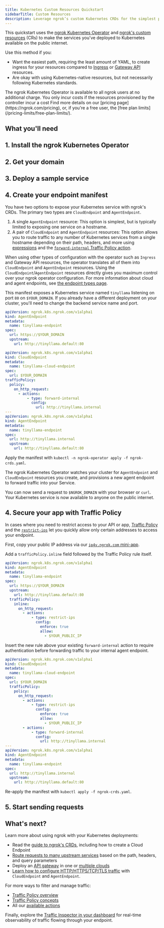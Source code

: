 ```yaml
---
title: Kubernetes Custom Resources Quickstart
sidebarTitle: Custom Resources
description: Leverage ngrok’s custom Kubernetes CRDs for the simplest path, with the least amount of YAML, to exposing your Kubernetes services to the public internet.
---
```



This quickstart uses the [ngrok Kubernetes Operator](/k8s) and [ngrok's custom resources](/k8s/crds) (CRs) to make the services you've deployed to Kubernetes available on the public internet.

Use this method if you:

- Want the easiest path, requiring the least amount of YAML, to create ingress for your resources compared to [Ingress](/getting-started/kubernetes/ingress) or [Gateway API](/getting-started/kubernetes/gateway-api) resources.
- Are okay with using Kubernetes-native resources, but not necessarily following Kubernetes standards.

<Note>
	The ngrok Kubernetes Operator is available to all ngrok users at no additional
	charge. You only incur costs if the resources provisioned by the controller
	incur a cost Find more details on our [pricing
	page](https://ngrok.com/pricing), or, if you're a free user, the [free plan
	limits](/pricing-limits/free-plan-limits/).
</Note>

## What you'll need

<K8sPrereq />

## 1. Install the ngrok Kubernetes Operator

<K8sSetup />
<K8sInstall />

## 2. Get your domain

<Domain />

## 3. Deploy a sample service

<K8sSample />

## 4. Create your endpoint manifest

You have two options to expose your Kubernetes service with ngrok's CRDs. The primary two types are `CloudEndpoint` and `AgentEndpoint`.

1. A single `AgentEndpoint` resource: This option is simplest, but is typically limited to exposing one service on a hostname.
2. A pair of `CloudEndpoint` and `AgentEndpoint` resources: This option allows you to route traffic to any number of Kubernetes services from a single hostname depending on their path, headers, and more using [expressions](/traffic-policy/concepts/expressions/) and the [`forward-internal` Traffic Policy action](/traffic-policy/actions/forward-internal).

When using other types of configuration with the operator such as `Ingress` and Gateway API resources, the operator translates all of them into
`CloudEndpoint` and `AgentEndpoint` resources. Using the `CloudEndpoint`/`AgentEndpoint` resources directly gives you maximum control over your ngrok operator configuration.
For more information about cloud and agent endpoints, see [the endpoint types page](/universal-gateway/types/).

This manifest exposes a Kubernetes service named `tinyllama` listening on port `80` on `$YOUR_DOMAIN`.
If you already have a different deployment on your cluster, you'll need to change the backend service name and port.

<Tabs>
  <Tab title="AgentEndpoint">

```yaml title="ngrok-crds.yaml"
apiVersion: ngrok.k8s.ngrok.com/v1alpha1
kind: AgentEndpoint
metadata:
  name: tinyllama-endpoint
spec:
  url: https://$YOUR_DOMAIN
  upstream:
    url: http://tinyllama.default:80
```

  </Tab>
  <Tab title="CloudEndpoint + AgentEndpoint">

```yaml title="ngrok-crds.yaml"
apiVersion: ngrok.k8s.ngrok.com/v1alpha1
kind: CloudEndpoint
metadata:
  name: tinyllama-cloud-endpoint
spec:
  url: $YOUR_DOMAIN
trafficPolicy:
  policy:
    on_http_request:
      - actions:
          - type: forward-internal
            config:
              url: http://tinyllama.internal
---
apiVersion: ngrok.k8s.ngrok.com/v1alpha1
kind: AgentEndpoint
metadata:
  name: tinyllama-endpoint
spec:
  url: http://tinyllama.internal
  upstream:
    url: http://tinyllama.default:80
```

  </Tab>
</Tabs>

Apply the manifest with `kubectl -n ngrok-operator apply -f ngrok-crds.yaml`.

The ngrok Kubernetes Operator watches your cluster for `AgentEndpoint` and `CloudEndpoint` resources you create, and provisions a new agent endpoint to forward traffic into your Service.

You can now send a request to `$NGROK_DOMAIN` with your browser or `curl`.
Your Kubernetes service is now available to anyone on the public internet.

## 4. Secure your app with Traffic Policy

In cases where you need to restrict access to your API or app, [Traffic Policy](/traffic-policy) and the [`restrict-ips`](/traffic-policy/actions/restrict-ips) let you quickly allow only certain addresses to access your endpoint.

First, copy your public IP address via our [`ip4v.ngrok.com` mini-app](https://ipv4.ngrok.com/).

<Tabs>
  <Tab title="AgentEndpoint">

Add a `trafficPolicy.inline` field followed by the Traffic Policy rule itself.

```yaml title="ngrok-crds.yaml"
apiVersion: ngrok.k8s.ngrok.com/v1alpha1
kind: AgentEndpoint
metadata:
  name: tinyllama-endpoint
spec:
  url: https://$YOUR_DOMAIN
  upstream:
    url: http://tinyllama.default:80
  trafficPolicy:
    inline:
      on_http_request:
        - actions:
            - type: restrict-ips
              config:
                enforce: true
                allow:
                  - $YOUR_PUBLIC_IP
```

  </Tab>
  <Tab title="CloudEndpoint + AgentEndpoint">

Insert the new rule above your existing `forward-internal` action to require authentication before forwarding traffic to your internal agent endpoint.

```yaml title="ngrok-crds.yaml"
apiVersion: ngrok.k8s.ngrok.com/v1alpha1
kind: CloudEndpoint
metadata:
  name: tinyllama-cloud-endpoint
spec:
  url: $YOUR_DOMAIN
  trafficPolicy:
    policy:
      on_http_request:
        - actions:
            - type: restrict-ips
              config:
                enforce: true
                allow:
                  - $YOUR_PUBLIC_IP
        - actions:
            - type: forward-internal
              config:
                url: http://tinyllama.internal
---
apiVersion: ngrok.k8s.ngrok.com/v1alpha1
kind: AgentEndpoint
metadata:
  name: tinyllama-endpoint
spec:
  url: http://tinyllama.internal
  upstream:
    url: http://tinyllama.default:80
```

  </Tab>
</Tabs>

Re-apply the manifest with `kubectl apply -f ngrok-crds.yaml`.

## 5. Start sending requests

<Request />

## What's next?

Learn more about using ngrok with your Kubernetes deployments:

- Read the [guide to ngrok's CRDs](/k8s/guides/using-crds), including how to create a Cloud Endpoint
- [Route requests to many upstream services](/k8s/guides/how-to/request-routing/) based on the path, headers, and query parameters
- Deploy an [API gateway](/guides/api-gateway/kubernetes/) in one or [multiple clouds](/guides/api-gateway/multicloud/)
- [Learn how to configure HTTP/HTTPS/TCP/TLS traffic](/k8s/guides/endpoint-types/) with `CloudEndpoint` and `AgentEndpoint`.

For more ways to filter and manage traffic:

- [Traffic Policy overview](/traffic-policy)
- [Traffic Policy concepts](/traffic-policy/concepts/)
- All our [available actions](/traffic-policy/actions/)

Finally, explore the [Traffic Inspector in your dashboard](https://dashboard.ngrok.com/traffic-inspector) for real-time observability of traffic flowing through your endpoint.

```

```
